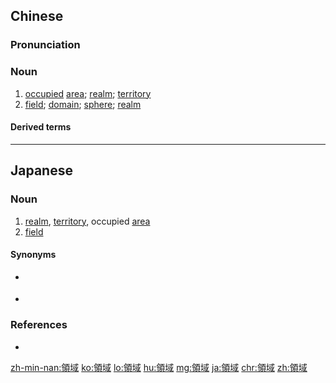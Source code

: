 {{also|领域}}
==Chinese==
{{zh-forms|s=领域}}

===Pronunciation===
{{zh-pron
|m=lǐngyù
|c=ling5 wik6
|mn=léng-he̍k
|cat=n
}}

===Noun===
{{zh-noun}}

# [[occupied]] [[area]]; [[realm]]; [[territory]]
# [[field]]; [[domain]]; [[sphere]]; [[realm]]

====Derived terms====
{{zh-der|未知領域}}

----

==Japanese==
{{ja-kanjitab|りょう|いき|yomi=on}}

===Noun===
{{ja-noun|りょういき}}

# [[realm]], [[territory]], occupied [[area]]
# [[field]] {{gloss|area of expertise}}

====Synonyms====
* {{sense|territory}} {{ja-r|領地|りょうち}}
* {{sense|field}} {{ja-r|分野|ぶんや}}

===References===
* {{R:Shogakukan}}

[[zh-min-nan:領域]]
[[ko:領域]]
[[lo:領域]]
[[hu:領域]]
[[mg:領域]]
[[ja:領域]]
[[chr:領域]]
[[zh:領域]]